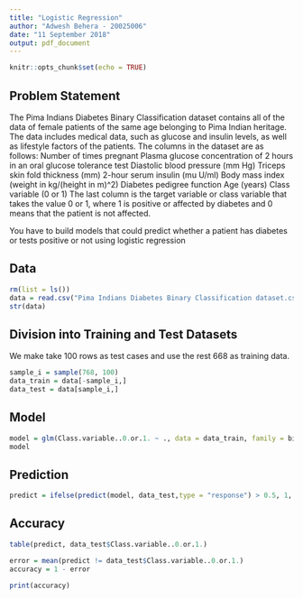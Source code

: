 ```yaml
---
title: "Logistic Regression"
author: "Adwesh Behera - 20025006"
date: "11 September 2018"
output: pdf_document
---
```


```r
knitr::opts_chunk$set(echo = TRUE)
```

## Problem Statement
The Pima Indians Diabetes Binary Classification dataset contains all of the data of female   patients of the same age belonging to Pima Indian heritage. The data includes medical data, such as glucose and insulin levels, as well as lifestyle factors of the patients. The columns in the dataset are as follows:
Number of times pregnant
Plasma glucose concentration of 2 hours in an oral glucose tolerance test
Diastolic blood pressure (mm Hg)
Triceps skin fold thickness (mm)
2-hour serum insulin (mu U/ml)
Body mass index (weight in kg/(height in m)^2)
Diabetes pedigree function
Age (years)
Class variable (0 or 1)
The last column is the target variable or class variable that takes the value 0 or 1, where 1 is positive or affected by diabetes and 0 means that the patient is not affected.

You have to build models that could predict whether a patient has diabetes or tests positive or not using logistic regression

## Data

```r
rm(list = ls())
data = read.csv("Pima Indians Diabetes Binary Classification dataset.csv")
str(data)
```

## Division into Training and Test Datasets

We make take 100 rows as test cases and use the rest 668 as training data.

```r
sample_i = sample(768, 100)
data_train = data[-sample_i,]
data_test = data[sample_i,]
```


## Model

```r
model = glm(Class.variable..0.or.1. ~ ., data = data_train, family = binomial)
model
```

## Prediction

```r
predict = ifelse(predict(model, data_test,type = "response") > 0.5, 1, 0)
```

## Accuracy


```r
table(predict, data_test$Class.variable..0.or.1.)

error = mean(predict != data_test$Class.variable..0.or.1.)
accuracy = 1 - error

print(accuracy)
```